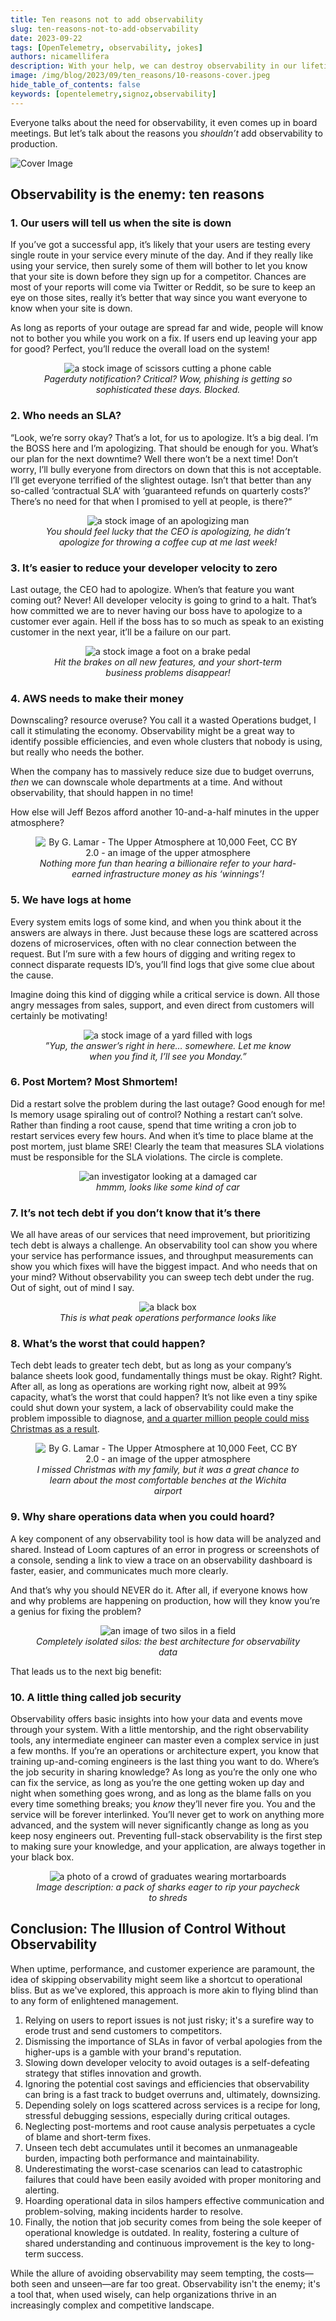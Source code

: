 ```yaml
---
title: Ten reasons not to add observability
slug: ten-reasons-not-to-add-observability
date: 2023-09-22
tags: [OpenTelemetry, observability, jokes]
authors: nicamellifera
description: With your help, we can destroy observability in our lifetime.
image: /img/blog/2023/09/ten_reasons/10-reasons-cover.jpeg
hide_table_of_contents: false
keywords: [opentelemetry,signoz,observability]
---
```


<head>
  <link rel="canonical" href="https://signoz.io/blog/ten-reasons-not-to-add-observability/"/>
</head>

Everyone talks about the need for observability, it even comes up in board meetings. But let’s talk about the reasons you _shouldn’t_ add observability to production.



![Cover Image](/img/blog/2023/09/ten_reasons/10-reasons-cover.webp)

## Observability is the enemy: ten reasons

### 1. Our users will tell us when the site is down

If you’ve got a successful app, it’s likely that your users are testing every single route in your service every minute of the day. And if they really like using your service, then surely some of them will bother to let you know that your site is down before they sign up for a competitor. Chances are most of your reports will come via Twitter or Reddit, so be sure to keep an eye on those sites, really it’s better that way since you want everyone to know when your site is down.

As long as reports of your outage are spread far and wide, people will know not to bother you while you work on a fix. If users end up leaving your app for good? Perfect, you’ll reduce the overall load on the system!

<figure data-zoomable align='center'>
    <img src="/img/blog/2023/09/ten_reasons/ten-reasons-1.webp" alt="a stock image of scissors cutting a phone cable"/>
    <figcaption><i>Pagerduty notification? Critical? Wow, phishing is getting so sophisticated these days. Blocked.</i></figcaption>
</figure>

### 2. Who needs an SLA?

“Look, we’re sorry okay? That’s a lot, for us to apologize. It’s a big deal. I’m the BOSS here and I’m apologizing. That should be enough for you. What’s our plan for the next downtime? Well there won’t be a next time! Don’t worry, I’ll bully everyone from directors on down that this is not acceptable. I’ll get everyone terrified of the slightest outage. Isn’t that better than any so-called ‘contractual SLA’ with ‘guaranteed refunds on quarterly costs?’ There’s no need for that when I promised to yell at people, is there?“

<figure data-zoomable align='center'>
    <img src="/img/blog/2023/09/ten_reasons/ten-reasons-2.webp" alt="a stock image of an apologizing man"/>
    <figcaption><i>You should feel lucky that the CEO is apologizing, he didn’t apologize for throwing a coffee cup at me last week!</i></figcaption>
</figure>

### 3. It’s easier to reduce your developer velocity to zero

Last outage, the CEO had to apologize. When’s that feature you want coming out? Never! All developer velocity is going to grind to a halt. That’s how committed we are to never having our boss have to apologize to a customer ever again. Hell if the boss has to so much as speak to an existing customer in the next year, it’ll be a failure on our part.

<figure data-zoomable align='center'>
    <img src="/img/blog/2023/09/ten_reasons/ten-reasons-3.webp" alt="a stock image a foot on a brake pedal"/>
    <figcaption><i>Hit the brakes on all new features, and your short-term business problems disappear!</i></figcaption>
</figure>

### 4. AWS needs to make their money

Downscaling? resource overuse? You call it a wasted Operations budget, I call it stimulating the economy. Observability might be a great way to identify possible efficiencies, and even whole clusters that nobody is using, but really who needs the bother.

When the company has to massively reduce size due to budget overruns, _then_ we can downscale whole departments at a time. And without observability, that should happen in no time!

How else will Jeff Bezos afford another 10-and-a-half minutes in the upper atmosphere?

<figure data-zoomable align='center'>
    <img src="/img/blog/2023/09/ten_reasons/ten-reasons-4.webp" alt="By G. Lamar - The Upper Atmosphere at 10,000 Feet, CC BY 2.0 - an image of the upper atmosphere"/>
    <figcaption><i>Nothing more fun than hearing a billionaire refer to your hard-earned infrastructure money as his ‘winnings’!</i></figcaption>
</figure>

### 5. We have logs at home

Every system emits logs of some kind, and when you think about it the answers are always in there. Just because these logs are scattered across dozens of microservices, often with no clear connection between the request. But I’m sure with a few hours of digging and writing regex to connect disparate requests ID’s, you’ll find logs that give some clue about the cause.

Imagine doing this kind of digging while a critical service is down. All those angry messages from sales, support, and even direct from customers will certainly be motivating!

<figure data-zoomable align='center'>
    <img src="/img/blog/2023/09/ten_reasons/ten-reasons-5.webp" alt="a stock image of a yard filled with logs"/>
    <figcaption><i>”Yup, the answer’s right in here… somewhere. Let me know when you find it, I’ll see you Monday.”</i></figcaption>
</figure>

### 6. Post Mortem? Most Shmortem!

Did a restart solve the problem during the last outage? Good enough for me! Is memory usage spiraling out of control? Nothing a restart can’t solve. Rather than finding a root cause, spend that time writing a cron job to restart services every few hours. And when it’s time to place blame at the post mortem, just blame SRE! Clearly the team that measures SLA violations must be responsible for the SLA violations. The circle is complete.

<figure data-zoomable align='center'>
    <img src="/img/blog/2023/09/ten_reasons/ten-reasons-6.webp" alt="an investigator looking at a damaged car"/>
    <figcaption><i>hmmm, looks like some kind of car</i></figcaption>
</figure>

### 7. It’s not tech debt if you don’t know that it’s there

We all have areas of our services that need improvement, but prioritizing tech debt is always a challenge. An observability tool can show you where your service has performance issues, and throughput measurements can show you which fixes will have the biggest impact. And who needs that on your mind? Without observability you can sweep tech debt under the rug. Out of sight, out of mind I say.

<figure data-zoomable align='center'>
    <img src="/img/blog/2023/09/ten_reasons/ten-reasons-7.webp" alt="a black box"/>
    <figcaption><i>This is what peak operations performance looks like</i></figcaption>
</figure>

### 8. What’s the worst that could happen?

Tech debt leads to greater tech debt, but as long as your company’s balance sheets look good, fundamentally things must be okay. Right? Right. After all, as long as operations are working right now, albeit at 99% capacity, what’s the worst that could happen? It’s not like even a tiny spike could shut down your system, a lack of observability could make the problem impossible to diagnose, <a href = "https://www.forbes.com/sites/noahbarsky/2023/01/06/southwest-airlines-crisis-exposes-3-reasons-why-great-companies-stumble/?sh=35b373e3481e" rel="noopener noreferrer nofollow" target="_blank" >and a quarter million people could miss Christmas as a result</a>.

<figure data-zoomable align='center'>
    <img src="/img/blog/2023/09/ten_reasons/ten-reasons-8.webp" alt="By G. Lamar - The Upper Atmosphere at 10,000 Feet, CC BY 2.0 - an image of the upper atmosphere"/>
    <figcaption><i>I missed Christmas with my family, but it was a great chance to learn about the most comfortable benches at the Wichita airport</i></figcaption>
</figure>

### 9. Why share operations data when you could hoard?

A key component of any observability tool is how data will be analyzed and shared. Instead of Loom captures of an error in progress or screenshots of a console, sending a link to view a trace on an observability dashboard is faster, easier, and communicates much more clearly.

And that’s why you should NEVER do it. After all, if everyone knows how and why problems are happening on production, how will they know you’re a genius for fixing the problem?

<figure data-zoomable align='center'>
    <img src="/img/blog/2023/09/ten_reasons/ten-reasons-9.webp" alt="an image of two silos in a field"/>
    <figcaption><i>Completely isolated silos: the best architecture for observability data</i></figcaption>
</figure>

That leads us to the next big benefit:

### 10. A little thing called job security

Observability offers basic insights into how your data and events move through your system. With a little mentorship, and the right observability tools, any intermediate engineer can master even a complex service in just a few months. If you’re an operations or architecture expert, you know that training up-and-coming engineers is the last thing you want to do. Where’s the job security in sharing knowledge? As long as you’re the only one who can fix the service, as long as you’re the one getting woken up day and night when something goes wrong, and as long as the blame falls on you every time something breaks; you _know_ they’ll never fire you. You and the service will be forever interlinked. You’ll never get to work on anything more advanced, and the system will never significantly change as long as you keep nosy engineers out. Preventing full-stack observability is the first step to making sure your knowledge, and your application, are always together in your black box.

<figure data-zoomable align='center'>
    <img src="/img/blog/2023/09/ten_reasons/ten-reasons-10.webp" alt="a photo of a crowd of graduates wearing mortarboards"/>
    <figcaption><i>Image description: a pack of sharks eager to rip your paycheck to shreds</i></figcaption>
</figure>

## Conclusion: The Illusion of Control Without Observability

When uptime, performance, and customer experience are paramount, the idea of skipping observability might seem like a shortcut to operational bliss. But as we've explored, this approach is more akin to flying blind than to any form of enlightened management.

1. Relying on users to report issues is not just risky; it's a surefire way to erode trust and send customers to competitors.
2. Dismissing the importance of SLAs in favor of verbal apologies from the higher-ups is a gamble with your brand's reputation.
3. Slowing down developer velocity to avoid outages is a self-defeating strategy that stifles innovation and growth.
4. Ignoring the potential cost savings and efficiencies that observability can bring is a fast track to budget overruns and, ultimately, downsizing.
5. Depending solely on logs scattered across services is a recipe for long, stressful debugging sessions, especially during critical outages.
6. Neglecting post-mortems and root cause analysis perpetuates a cycle of blame and short-term fixes.
7. Unseen tech debt accumulates until it becomes an unmanageable burden, impacting both performance and maintainability.
8. Underestimating the worst-case scenarios can lead to catastrophic failures that could have been easily avoided with proper monitoring and alerting.
9. Hoarding operational data in silos hampers effective communication and problem-solving, making incidents harder to resolve.
10. Finally, the notion that job security comes from being the sole keeper of operational knowledge is outdated. In reality, fostering a culture of shared understanding and continuous improvement is the key to long-term success.

While the allure of avoiding observability may seem tempting, the costs—both seen and unseen—are far too great. Observability isn't the enemy; it's a tool that, when used wisely, can help organizations thrive in an increasingly complex and competitive landscape.
